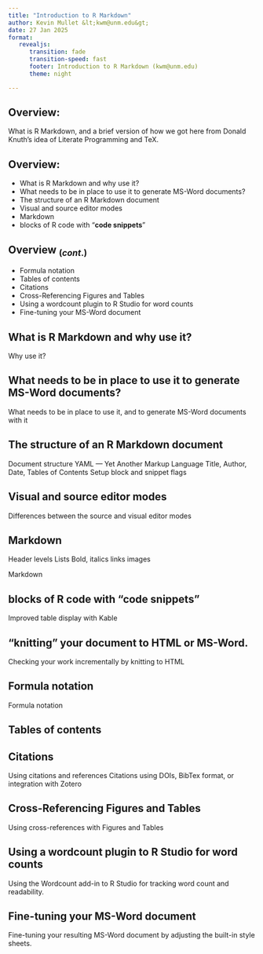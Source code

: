 ```yaml
---
title: "Introduction to R Markdown"
author: Kevin Mullet &lt;kwm@unm.edu&gt;
date: 27 Jan 2025
format: 
   revealjs: 
      transition: fade
      transition-speed: fast
      footer: Introduction to R Markdown (kwm@unm.edu)
      theme: night

---
```


##  Overview:

::: {.callout-tip title="<i>TLDR</i>: How to put the text and R output from your work into a single, unified document, and save it as an MS-Word file."}

:::


What is R Markdown, and a brief version of how we got here from Donald Knuth's idea of Literate Programming and TeX.

##   Overview:
::: {.incremental}
- What is R Markdown and why use it?
- What needs to be in place to use it to generate MS-Word documents?
- The structure of an R Markdown document
- Visual and source editor modes
- Markdown
- blocks of R code with "**code snippets**"
:::

## Overview $_{(cont.)}$
::: {.incremental}
- Formula notation
- Tables of contents
- Citations
- Cross-Referencing Figures and Tables
- Using a wordcount plugin to R Studio for word counts
- Fine-tuning your MS-Word document
:::

## What is R Markdown and why use it?
Why use it?

## What needs to be in place to use it to generate MS-Word documents?

What needs to be in place to use it, and to generate MS-Word documents with it

## The structure of an R Markdown document

Document structure
YAML — Yet Another Markup Language
Title, Author, Date, Tables of Contents
Setup block and snippet flags

## Visual and source editor modes
Differences between the source and visual editor modes


## Markdown
Header levels
Lists
Bold, italics
links
images

Markdown

## blocks of R code with "**code snippets**"
Improved table display with  Kable

## "knitting" your document to HTML or MS-Word.
Checking your work incrementally by knitting to HTML

## Formula notation
Formula notation


## Tables of contents


## Citations
Using citations and references
Citations using DOIs, BibTex format, or integration with Zotero


## Cross-Referencing Figures and Tables
Using cross-references with Figures and Tables


## Using a wordcount plugin to R Studio for word counts
Using the Wordcount add-in to R Studio for tracking word count and readability.


## Fine-tuning your MS-Word document
Fine-tuning your resulting MS-Word document by adjusting the built-in style sheets.




